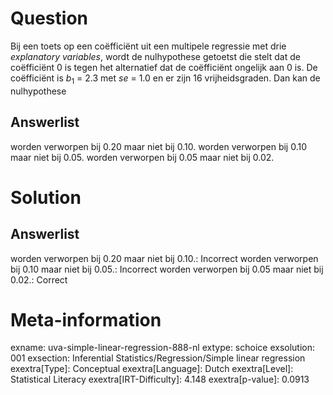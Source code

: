 Question
========

Bij een toets op een coëfficiënt uit een multipele regressie met drie *explanatory variables*, wordt de nulhypothese getoetst die stelt dat de
coëfficiënt 0 is tegen het alternatief dat de coëfficiënt ongelijk aan 0
is. De coëfficiënt is *b*~1~ = 2.3 met *se* = 1.0 en er zijn 16
vrijheidsgraden. Dan kan de nulhypothese

Answerlist
----------

worden verworpen bij 0.20 maar niet bij 0.10.
worden verworpen bij 0.10 maar niet bij 0.05.
worden verworpen bij 0.05 maar niet bij 0.02.

Solution
========

Answerlist
----------

worden verworpen bij 0.20 maar niet bij 0.10.: Incorrect
worden verworpen bij 0.10 maar niet bij 0.05.: Incorrect
worden verworpen bij 0.05 maar niet bij 0.02.: Correct

Meta-information
================
exname: uva-simple-linear-regression-888-nl
extype: schoice
exsolution: 001
exsection: Inferential Statistics/Regression/Simple linear regression
exextra[Type]: Conceptual
exextra[Language]: Dutch
exextra[Level]: Statistical Literacy
exextra[IRT-Difficulty]: 4.148
exextra[p-value]: 0.0913
